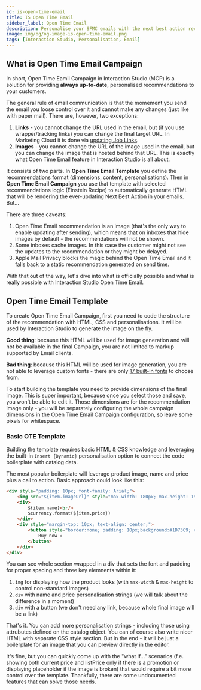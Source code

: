 ```yaml
---
id: is-open-time-email
title: IS Open Time Email
sidebar_label: Open Time Email
description: Personalise your SFMC emails with the next best action recommendations. In real time. Even after delivery. Magic.
image: img/og/og-image-is-open-time-email.png
tags: [Interaction Studio, Personalisation, Email]
---
```



<LeadText content='Personalise your SFMC emails with the next best action recommendations. In real time. Even after delivery. Magic.' />

## What is Open Time Email Campaign

In short, Open Time Eamil Campaign in Interaction Studio (MCP) is a solution for providing __always up-to-date__, personalised recommendations to your customers.

The general rule of email communication is that the momement you send the email you loose control over it and cannot make any changes (just like with paper mail). There are, however, two exceptions:

1. __Links__ - you cannot change the URL used in the email, but (if you use wrapper/tracking links) you can change the final target URL. In Marketing Cloud it is done via [updating Job Links](https://help.salesforce.com/s/articleView?id=sf.mc_es_update_joblinks_overview.htm).
2. __Images__ - you cannot change the URL of the image used in the email, but you can change the image that is hosted behind that URL. This is exactly what Open Time Email feature in Interaction Studio is all about.

It consists of two parts. In __Open Time Email Template__ you define the recommendations format (dimensions, content, personalisations). Then in __Open Time Email Campaign__ you use that template with selected recommendations logic (Einstein Recipe) to automatically generate HTML that will be rendering the ever-updating Next Best Action in your emails. But...

There are three caveats:

1. Open Time Email recommendation is an image (that's the only way to enable updating after sending), which means that on inboxes that hide images by default - the recommendations will not be shown.
2. Some inboxes cache images. In this case the customer might not see the updates to the recommendation or they might be delayed.
3. Apple Mail Privacy blocks the magic behind the Open Time Email and it falls back to a static recommendation generated on send time.

With that out of the way, let's dive into what is officially possible and what is really possible with Interaction Studio Open Time Email.

## Open Time Email Template

To create Open Time Email Campaign, first you need to code the structure of the recommendation with HTML, CSS and personalisations. It will be used by Interaction Studio to generate the image on the fly.

__Good thing__: because this HTML will be used for image generation and will not be available in the final Campaign, you are not limited to markup supported by Email clients.

__Bad thing__: because this HTML will be used for image generation, you are not able to leverage custom fonts - there are only [17 built-in fonts](https://doc.evergage.com/display/EKB/Create+Open-Time+Item+Templates#CreateOpenTimeItemTemplates-AvailableFontsforEmail) to choose from.

To start building the template you need to provide dimensions of the final image. This is super important, because once you select those and save, you won't be able to edit it. Those dimensions are for the recommendation image only - you will be separately configuring the whole campaign dimensions in the Open Time Email Campaign configuration, so leave some pixels for whitespace.

### Basic OTE Template

Building the template requires basic HTML & CSS knowledge and leveraging the built-in `Insert {Dynamic}` personalisation option to connect the code boilerplate with catalog data.

The most popular boilerplate will leverage product image, name and price plus a call to action. Basic approach could look like this:

```html {2,4,5}
<div style="padding: 10px; font-family: Arial;">
    <img src="${item.imageUrl}" style="max-width: 180px; max-height: 150px;">
    <div>
        ${item.name}<br/>
        $currency.format(${item.price})
    </div>
    <div style="margin-top: 10px; text-align: center;">
        <button style="border:none; padding: 10px;background:#1D73C9; color:#ffffff; font-size:16px;">
            Buy now »
        </button>
    </div>
</div>
```

You can see whole section wrapped in a div that sets the font and padding for proper spacing and three key elemnents within it:

1. `img` for displaying how the product looks (with `max-width` & `max-height` to control non-standard images)
2. `div` with name and price personalisation strings (we will talk about the difference in a moment)
3. `div` with a button (we don't need any link, because whole final image will be a link)

That's it. You can add more personalisation strings - including those using attrubutes defined on the catalog object. You can of course also write nicer HTML with separate CSS style section. But in the end - it will be just a boilerplate for an image that you can preview directly in the editor.

It's fine, but you can quickly come up with the "what if..." scenarios (f.e. showing both current price and listPrice only if there is a promotion or displaying placeholder if the image is broken) that would require a bit more control over the template. Thankfully, there are some undocumented features that can solve those needs.